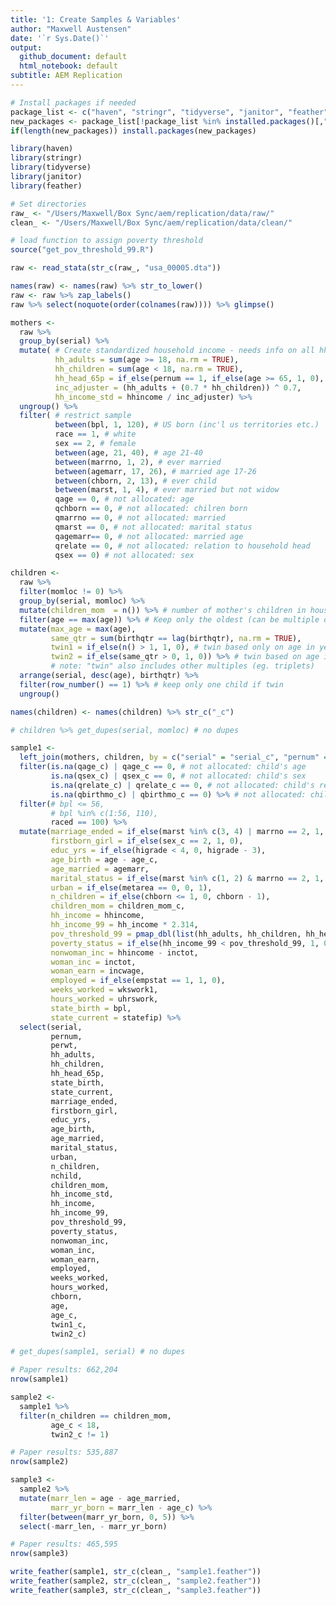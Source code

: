 ```yaml
---
title: '1: Create Samples & Variables'
author: "Maxwell Austensen"
date: '`r Sys.Date()`'
output:
  github_document: default
  html_notebook: default
subtitle: AEM Replication
---
```


```r
# Install packages if needed
package_list <- c("haven", "stringr", "tidyverse", "janitor", "feather", "knitr", "rmarkdown")
new_packages <- package_list[!package_list %in% installed.packages()[,"Package"]]
if(length(new_packages)) install.packages(new_packages)

library(haven)
library(stringr)
library(tidyverse)
library(janitor)
library(feather)

# Set directories
raw_ <- "/Users/Maxwell/Box Sync/aem/replication/data/raw/"
clean_ <- "/Users/Maxwell/Box Sync/aem/replication/data/clean/"
```

```r
# load function to assign poverty threshold
source("get_pov_threshold_99.R")
```

```r
raw <- read_stata(str_c(raw_, "usa_00005.dta"))
```

```r
names(raw) <- names(raw) %>% str_to_lower()
raw <- raw %>% zap_labels()
raw %>% select(noquote(order(colnames(raw)))) %>% glimpse()
```

```r
mothers <- 
  raw %>%
  group_by(serial) %>% 
  mutate( # Create standardized household income - needs info on all hh members
          hh_adults = sum(age >= 18, na.rm = TRUE),
          hh_children = sum(age < 18, na.rm = TRUE),
          hh_head_65p = if_else(pernum == 1, if_else(age >= 65, 1, 0), NA_real_) %>% sum(na.rm = TRUE),
          inc_adjuster = (hh_adults + (0.7 * hh_children)) ^ 0.7,
          hh_income_std = hhincome / inc_adjuster) %>% 
  ungroup() %>% 
  filter( # restrict sample
          between(bpl, 1, 120), # US born (inc'l us territories etc.)
          race == 1, # white
          sex == 2, # female
          between(age, 21, 40), # age 21-40
          between(marrno, 1, 2), # ever married
          between(agemarr, 17, 26), # married age 17-26
          between(chborn, 2, 13), # ever child
          between(marst, 1, 4), # ever married but not widow
          qage == 0, # not allocated: age
          qchborn == 0, # not allocated: chilren born
          qmarrno == 0, # not allocated: married
          qmarst == 0, # not allocated: marital status
          qagemarr== 0, # not allocated: married age
          qrelate == 0, # not allocated: relation to household head
          qsex == 0) # not allocated: sex
```

```r
children <-
  raw %>% 
  filter(momloc != 0) %>% 
  group_by(serial, momloc) %>% 
  mutate(children_mom  = n()) %>% # number of mother's children in household
  filter(age == max(age)) %>% # Keep only the oldest (can be multiple oldest if same age in years)
  mutate(max_age = max(age),
         same_qtr = sum(birthqtr == lag(birthqtr), na.rm = TRUE),
         twin1 = if_else(n() > 1, 1, 0), # twin based only on age in years
         twin2 = if_else(same_qtr > 0, 1, 0)) %>% # twin based on age in years and quarter
         # note: "twin" also includes other multiples (eg. triplets) 
  arrange(serial, desc(age), birthqtr) %>% 
  filter(row_number() == 1) %>% # keep only one child if twin
  ungroup()

names(children) <- names(children) %>% str_c("_c")

# children %>% get_dupes(serial, momloc) # no dupes
```

```r
sample1 <-
  left_join(mothers, children, by = c("serial" = "serial_c", "pernum" = "momloc_c")) %>%
  filter(is.na(qage_c) | qage_c == 0, # not allocated: child's age
         is.na(qsex_c) | qsex_c == 0, # not allocated: child's sex
         is.na(qrelate_c) | qrelate_c == 0, # not allocated: child's relation to head of household
         is.na(qbirthmo_c) | qbirthmo_c == 0) %>% # not allocated: child's birth month
  filter(# bpl <= 56,
         # bpl %in% c(1:56, 110),
         raced == 100) %>%
  mutate(marriage_ended = if_else(marst %in% c(3, 4) | marrno == 2, 1, 0),
         firstborn_girl = if_else(sex_c == 2, 1, 0),
         educ_yrs = if_else(higrade < 4, 0, higrade - 3),
         age_birth = age - age_c,
         age_married = agemarr,
         marital_status = if_else(marst %in% c(1, 2) & marrno == 2, 1, 0),
         urban = if_else(metarea == 0, 0, 1),
         n_children = if_else(chborn <= 1, 0, chborn - 1),
         children_mom = children_mom_c,
         hh_income = hhincome,
         hh_income_99 = hh_income * 2.314,
         pov_threshold_99 = pmap_dbl(list(hh_adults, hh_children, hh_head_65p), get_pov_treshold_99),
         poverty_status = if_else(hh_income_99 < pov_threshold_99, 1, 0),
         nonwoman_inc = hhincome - inctot,
         woman_inc = inctot,
         woman_earn = incwage,
         employed = if_else(empstat == 1, 1, 0),
         weeks_worked = wkswork1,
         hours_worked = uhrswork,
         state_birth = bpl,
         state_current = statefip) %>%
  select(serial,
         pernum,
         perwt,
         hh_adults,
         hh_children,
         hh_head_65p,
         state_birth,
         state_current,
         marriage_ended,
         firstborn_girl,
         educ_yrs,
         age_birth,
         age_married,
         marital_status,
         urban,
         n_children,
         nchild,
         children_mom,
         hh_income_std,
         hh_income,
         hh_income_99,
         pov_threshold_99,
         poverty_status,
         nonwoman_inc,
         woman_inc,
         woman_earn,
         employed,
         weeks_worked,
         hours_worked,
         chborn,
         age,
         age_c,
         twin1_c,
         twin2_c)

# get_dupes(sample1, serial) # no dupes

# Paper results: 662,204
nrow(sample1)
```

```r
sample2 <- 
  sample1 %>% 
  filter(n_children == children_mom, 
         age_c < 18, 
         twin2_c != 1)

# Paper results: 535,887
nrow(sample2)
```

```r
sample3 <-
  sample2 %>% 
  mutate(marr_len = age - age_married,
         marr_yr_born = marr_len - age_c) %>% 
  filter(between(marr_yr_born, 0, 5)) %>%
  select(-marr_len, - marr_yr_born)

# Paper results: 465,595
nrow(sample3)
```

```r
write_feather(sample1, str_c(clean_, "sample1.feather"))
write_feather(sample2, str_c(clean_, "sample2.feather"))
write_feather(sample3, str_c(clean_, "sample3.feather"))
```



